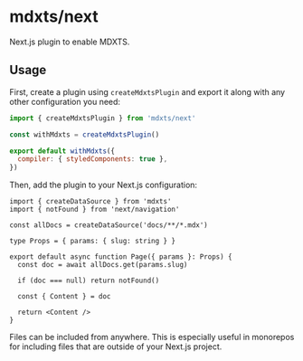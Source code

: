# mdxts/next

Next.js plugin to enable MDXTS.

## Usage

First, create a plugin using `createMdxtsPlugin` and export it along with any other configuration you need:

```next.config.mjs
import { createMdxtsPlugin } from 'mdxts/next'

const withMdxts = createMdxtsPlugin()

export default withMdxts({
  compiler: { styledComponents: true },
})
```

Then, add the plugin to your Next.js configuration:

```tsx filename="blog/[slug]/page.tsx"
import { createDataSource } from 'mdxts'
import { notFound } from 'next/navigation'

const allDocs = createDataSource('docs/**/*.mdx')

type Props = { params: { slug: string } }

export default async function Page({ params }: Props) {
  const doc = await allDocs.get(params.slug)

  if (doc === null) return notFound()

  const { Content } = doc

  return <Content />
}
```

<Note>
  Files can be included from anywhere. This is especially useful in monorepos
  for including files that are outside of your Next.js project.
</Note>

